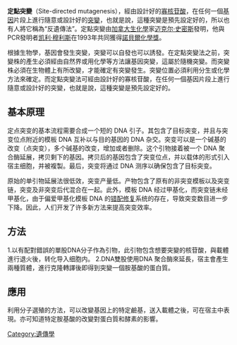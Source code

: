 {{Expert|time=2011-01-08}}
'''定點突變'''（Site-directed mutagenesis），經由設計好的[[寡核苷酸|寡核苷酸]]，在任何一個[[基因|基因]]片段上進行隨意或設計好的[[突變|突變]]，也就是說，這種突變是預先設定好的，所以也有人將它稱為“反遺傳法”。定點突變由[[加拿大|加拿大]][[生化學|生化學]]家[[迈克尔·史密斯_(化学家)|迈克尔·史密斯]]發明，他與PCR發明者[[凯利·穆利斯|凯利·穆利斯]]在1993年共同獲得[[諾貝爾化學獎|諾貝爾化學獎]]。

根據生物學，基因會發生突變，突變可以自發也可以誘發。在定點突變法之前，突變株的產生必須經由自然界或用化學等方法讓基因突變，這屬於隨機突變。而突變株必須在生物體上有所改變，才能確定有突變發生。突變位置必須利用分生或化學方法來確定。而定點突變法可經由設計好的寡核苷酸，在任何一個基因片段上進行隨意或設計好的突變，也就是說，這種突變是預先設定好的。

==基本原理==

定点突变的基本流程需要合成一个短的 DNA 引子。其包含了目标突变，并且与突变位点附近的模板 DNA 互补以与目的基因的 DNA 杂交。突变可以是一个碱基的改变（点突变），多个碱基的改变，增加或者删除。这个引物接着被一个 DNA 聚合酶延展，拷贝剩下的基因。拷贝后的基因包含了突变位点，并以载体的形式引入宿主细胞，并被複製。最后，突变将通过 DNA 测序以确保包含了目标突变。

原始的单引物延展法很低效，突变产量低。产物包含了原有的非突变模板以及突变链，突变及非突变后代混合在一起。此外，模板 DNA 经过甲基化，而突变链未经甲基化，由于偏爱甲基化模板 DNA 的[[错配修复|错配修复]]系统的存在，导致突变数目进一步下降。因此，人们开发了许多新方法来提高突变效率。

==方法==

1.以有配對錯誤的單股DNA分子作為引物，此引物包含想要突變的核苷酸，與載體進行退火後，转化导入细胞内。
2.DNA雙股使用DNA 聚合酶來延長，宿主會產生兩種質體，進行克隆轉譯後即得到突變一個胺基酸的蛋白質。

==應用==

利用分子選殖的方法，可以改變基因上的特定鹼基，送入載體之後，可在宿主中表現。亦可知道特定胺基酸的改變對蛋白質和酵素的影響。

[[Category:遺傳學|Category:遺傳學]]